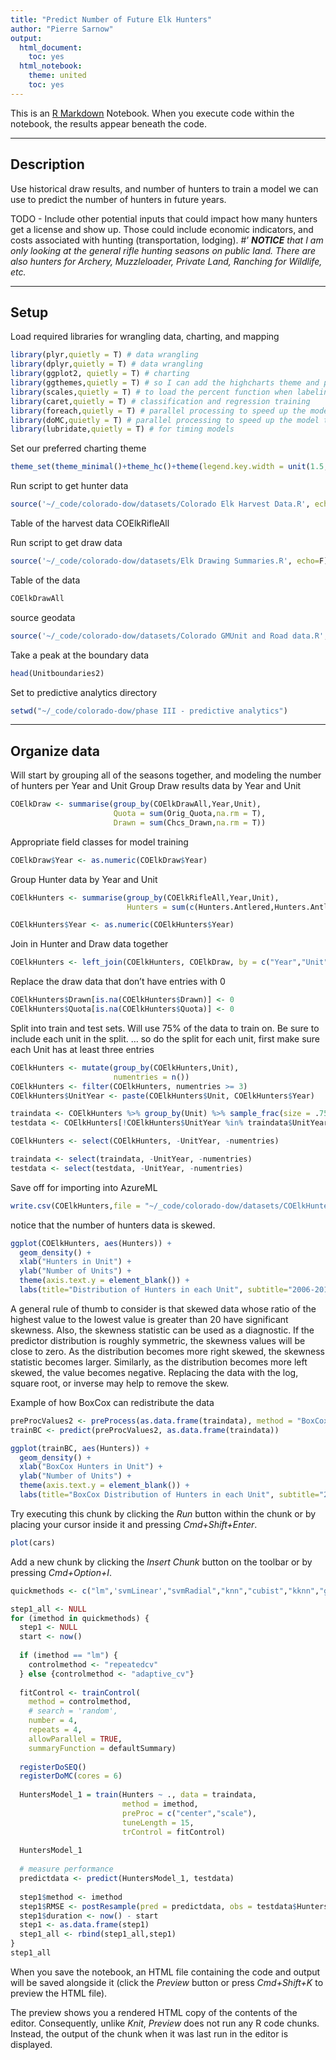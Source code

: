 ```yaml
---
title: "Predict Number of Future Elk Hunters"
author: "Pierre Sarnow"
output: 
  html_document:
    toc: yes
  html_notebook:
    theme: united
    toc: yes
---
```


This is an [R Markdown](http://rmarkdown.rstudio.com) Notebook. When you execute code within the notebook, the results appear beneath the code. 


***
## Description
Use historical draw results, and number of hunters to train a model we can use to 
predict the number of hunters in future years.

TODO - Include other potential inputs that could impact how many hunters get a license
and show up. Those could include economic indicators, and costs associated with hunting
(transportation, lodging).
#'
*__NOTICE__ that I am only looking at the general rifle hunting seasons on public land. There are also 
hunters for Archery, Muzzleloader, Private Land, Ranching for Wildlife, etc.*

***
## Setup
Load required libraries for wrangling data, charting, and mapping
```r
library(plyr,quietly = T) # data wrangling
library(dplyr,quietly = T) # data wrangling
library(ggplot2, quietly = T) # charting
library(ggthemes,quietly = T) # so I can add the highcharts theme and palette
library(scales,quietly = T) # to load the percent function when labeling plots
library(caret,quietly = T) # classification and regression training
library(foreach,quietly = T) # parallel processing to speed up the model training
library(doMC,quietly = T) # parallel processing to speed up the model training
library(lubridate,quietly = T) # for timing models
```

Set our preferred charting theme
```r
theme_set(theme_minimal()+theme_hc()+theme(legend.key.width = unit(1.5, "cm")))
```

Run script to get hunter data
```r
source('~/_code/colorado-dow/datasets/Colorado Elk Harvest Data.R', echo=F)
```

Table of the harvest data
COElkRifleAll

Run script to get draw data
```r
source('~/_code/colorado-dow/datasets/Elk Drawing Summaries.R', echo=F)
```

Table of the data
```r
COElkDrawAll
```

source geodata
```r
source('~/_code/colorado-dow/datasets/Colorado GMUnit and Road data.R', echo=F)
```

Take a peak at the boundary data
```r
head(Unitboundaries2)
```

Set to predictive analytics directory
```r
setwd("~/_code/colorado-dow/phase III - predictive analytics")
```

***
## Organize data
Will start by grouping all of the seasons together, and modeling the number of hunters per
Year and Unit
Group Draw results data by Year and Unit
```r
COElkDraw <- summarise(group_by(COElkDrawAll,Year,Unit),
                       Quota = sum(Orig_Quota,na.rm = T),
                       Drawn = sum(Chcs_Drawn,na.rm = T))
```

Appropriate field classes for model training
```r
COElkDraw$Year <- as.numeric(COElkDraw$Year)
```

Group Hunter data by Year and Unit
```r
COElkHunters <- summarise(group_by(COElkRifleAll,Year,Unit),
                          Hunters = sum(c(Hunters.Antlered,Hunters.Antlerless,Hunters.Either),na.rm = T))

COElkHunters$Year <- as.numeric(COElkHunters$Year)
```

Join in Hunter and Draw data together
```r
COElkHunters <- left_join(COElkHunters, COElkDraw, by = c("Year","Unit"))
```

Replace the draw data that don't have entries with 0
```r
COElkHunters$Drawn[is.na(COElkHunters$Drawn)] <- 0
COElkHunters$Quota[is.na(COElkHunters$Quota)] <- 0
```

Split into train and test sets. Will use 75% of the data to train on. Be sure to include
each unit in the split. ... so do the split for each unit, first make sure each Unit has
at least three entries

```r
COElkHunters <- mutate(group_by(COElkHunters,Unit),
                       numentries = n())
COElkHunters <- filter(COElkHunters, numentries >= 3)
COElkHunters$UnitYear <- paste(COElkHunters$Unit, COElkHunters$Year)

traindata <- COElkHunters %>% group_by(Unit) %>% sample_frac(size = .75, replace = F)
testdata <- COElkHunters[!COElkHunters$UnitYear %in% traindata$UnitYear,]

COElkHunters <- select(COElkHunters, -UnitYear, -numentries)

traindata <- select(traindata, -UnitYear, -numentries)
testdata <- select(testdata, -UnitYear, -numentries)
```


Save off for importing into AzureML
```r
write.csv(COElkHunters,file = "~/_code/colorado-dow/datasets/COElkHunters.csv",row.names = F)
```

notice that the number of hunters data is skewed.
```r
ggplot(COElkHunters, aes(Hunters)) + 
  geom_density() +
  xlab("Hunters in Unit") +
  ylab("Number of Units") +
  theme(axis.text.y = element_blank()) +
  labs(title="Distribution of Hunters in each Unit", subtitle="2006-2017", caption="source: cpw.state.co.us")

```


A general rule of thumb to consider is that skewed data whose ratio of the highest value to the 
lowest value is greater than 20 have significant skewness. Also, the skewness statistic can be 
used as a diagnostic. If the predictor distribution is roughly symmetric, the skewness values 
will be close to zero. As the distribution becomes more right skewed, the skewness statistic 
becomes larger. Similarly, as the distribution becomes more left skewed, the value becomes negative.
Replacing the data with the log, square root, or inverse may help to remove the skew.

Example of how BoxCox can redistribute the data
```r
preProcValues2 <- preProcess(as.data.frame(traindata), method = "BoxCox")
trainBC <- predict(preProcValues2, as.data.frame(traindata))
```

```r
ggplot(trainBC, aes(Hunters)) + 
  geom_density() +
  xlab("BoxCox Hunters in Unit") +
  ylab("Number of Units") +
  theme(axis.text.y = element_blank()) +
  labs(title="BoxCox Distribution of Hunters in each Unit", subtitle="2006-2017", caption="source: cpw.state.co.us")
```




Try executing this chunk by clicking the *Run* button within the chunk or by placing your cursor inside it and pressing *Cmd+Shift+Enter*. 

```r
plot(cars)
```

Add a new chunk by clicking the *Insert Chunk* button on the toolbar or by pressing *Cmd+Option+I*.
```r
quickmethods <- c("lm",'svmLinear',"svmRadial","knn","cubist","kknn","glm.nb")

step1_all <- NULL
for (imethod in quickmethods) {
  step1 <- NULL
  start <- now()
  
  if (imethod == "lm") {
    controlmethod <- "repeatedcv"
  } else {controlmethod <- "adaptive_cv"}
  
  fitControl <- trainControl(
    method = controlmethod,
    # search = 'random',
    number = 4,
    repeats = 4,
    allowParallel = TRUE,
    summaryFunction = defaultSummary)
  
  registerDoSEQ()
  registerDoMC(cores = 6)
  
  HuntersModel_1 = train(Hunters ~ ., data = traindata,
                         method = imethod,
                         preProc = c("center","scale"), 
                         tuneLength = 15,
                         trControl = fitControl)
  
  HuntersModel_1
  
  # measure performance
  predictdata <- predict(HuntersModel_1, testdata)
  
  step1$method <- imethod
  step1$RMSE <- postResample(pred = predictdata, obs = testdata$Hunters)[1]
  step1$duration <- now() - start
  step1 <- as.data.frame(step1)
  step1_all <- rbind(step1_all,step1)
}
step1_all
```

When you save the notebook, an HTML file containing the code and output will be saved alongside it (click the *Preview* button or press *Cmd+Shift+K* to preview the HTML file). 

The preview shows you a rendered HTML copy of the contents of the editor. Consequently, unlike *Knit*, *Preview* does not run any R code chunks. Instead, the output of the chunk when it was last run in the editor is displayed.

